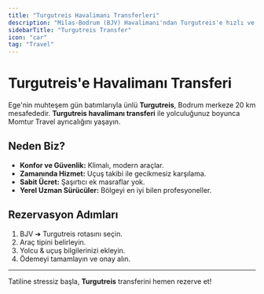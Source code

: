```yaml
---
title: "Turgutreis Havalimanı Transferleri"
description: "Milas-Bodrum (BJV) Havalimanı'ndan Turgutreis'e hızlı ve konforlu transfer hizmeti. Momtur Travel güvencesiyle."
sidebarTitle: "Turgutreis Transfer"
icon: "car"
tag: "Travel"
---
```


# Turgutreis'e Havalimanı Transferi

Ege'nin muhteşem gün batımlarıyla ünlü **Turgutreis**, Bodrum merkeze 20 km mesafededir. **Turgutreis havalimanı transferi** ile yolculuğunuz boyunca Momtur Travel ayrıcalığını yaşayın.

## Neden Biz?

* **Konfor ve Güvenlik:** Klimalı, modern araçlar.
* **Zamanında Hizmet:** Uçuş takibi ile gecikmesiz karşılama.
* **Sabit Ücret:** Şaşırtıcı ek masraflar yok.
* **Yerel Uzman Sürücüler:** Bölgeyi en iyi bilen profesyoneller.

## Rezervasyon Adımları

1. BJV ➜ Turgutreis rotasını seçin.
2. Araç tipini belirleyin.
3. Yolcu & uçuş bilgilerinizi ekleyin.
4. Ödemeyi tamamlayın ve onay alın.

---

Tatiline stressiz başla, **Turgutreis** transferini hemen rezerve et!
